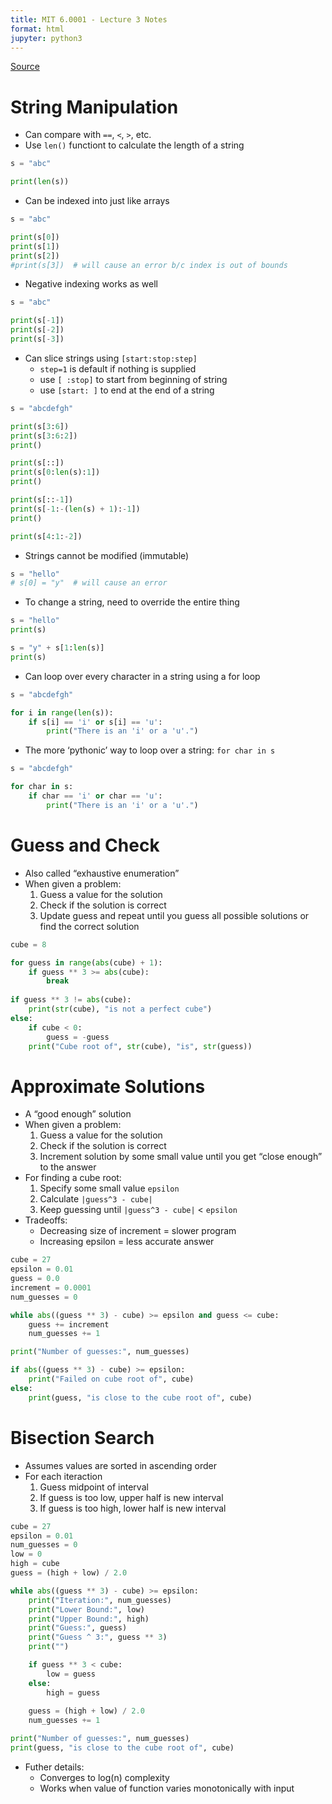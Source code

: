 ```yaml
---
title: MIT 6.0001 - Lecture 3 Notes
format: html
jupyter: python3
---
```


[Source](https://ocw.mit.edu/courses/6-0001-introduction-to-computer-science-and-programming-in-python-fall-2016/resources/mit6_0001f16_lec3/)

# String Manipulation
- Can compare with `==`, `<`, `>`, etc.
- Use `len()` functiont to calculate the length of a string

```python
s = "abc"

print(len(s))
```

- Can be indexed into just like arrays

```python
s = "abc"

print(s[0])
print(s[1])
print(s[2])
#print(s[3])  # will cause an error b/c index is out of bounds
```

- Negative indexing works as well

```python
s = "abc"

print(s[-1])
print(s[-2])
print(s[-3])
```

- Can slice strings using `[start:stop:step]`
    - `step=1` is default if nothing is supplied
    - use `[ :stop]` to start from beginning of string
    - use `[start: ]` to end at the end of a string

```python
s = "abcdefgh"

print(s[3:6])
print(s[3:6:2])
print()

print(s[::])
print(s[0:len(s):1])
print()

print(s[::-1])
print(s[-1:-(len(s) + 1):-1])
print()

print(s[4:1:-2])
```

- Strings cannot be modified (immutable)

```python
s = "hello"
# s[0] = "y"  # will cause an error
```

- To change a string, need to override the entire thing

```python
s = "hello"
print(s)

s = "y" + s[1:len(s)]
print(s)
```

- Can loop over every character in a string using a for loop

```python
s = "abcdefgh"

for i in range(len(s)):
    if s[i] == 'i' or s[i] == 'u':
        print("There is an 'i' or a 'u'.")
```

- The more 'pythonic' way to loop over a string: `for char in s`

```python
s = "abcdefgh"

for char in s:
    if char == 'i' or char == 'u':
        print("There is an 'i' or a 'u'.")
```

# Guess and Check
- Also called "exhaustive enumeration"
- When given a problem:
    1. Guess a value for the solution
    2. Check if the solution is correct
    3. Update guess and repeat until you guess all possible solutions or find the correct solution

```python
cube = 8

for guess in range(abs(cube) + 1):
    if guess ** 3 >= abs(cube):
        break
    
if guess ** 3 != abs(cube):
    print(str(cube), "is not a perfect cube")
else:
    if cube < 0:
        guess = -guess
    print("Cube root of", str(cube), "is", str(guess))
```

# Approximate Solutions
- A "good enough" solution
- When given a problem:
    1. Guess a value for the solution
    2. Check if the solution is correct
    3. Increment solution by some small value until you get "close enough" to the answer
- For finding a cube root:
    1. Specify some small value `epsilon`
    2. Calculate `|guess^3 - cube|`
    3. Keep guessing until `|guess^3 - cube|` < `epsilon`
- Tradeoffs:
    - Decreasing size of increment = slower program
    - Increasing epsilon = less accurate answer

```python
cube = 27
epsilon = 0.01
guess = 0.0
increment = 0.0001
num_guesses = 0

while abs((guess ** 3) - cube) >= epsilon and guess <= cube:
    guess += increment
    num_guesses += 1

print("Number of guesses:", num_guesses)

if abs((guess ** 3) - cube) >= epsilon:
    print("Failed on cube root of", cube)
else:
    print(guess, "is close to the cube root of", cube)
```

# Bisection Search
- Assumes values are sorted in ascending order
- For each iteraction
    1. Guess midpoint of interval
    2. If guess is too low, upper half is new interval
    3. If guess is too high, lower half is new interval

```python
cube = 27
epsilon = 0.01
num_guesses = 0
low = 0
high = cube
guess = (high + low) / 2.0

while abs((guess ** 3) - cube) >= epsilon:
    print("Iteration:", num_guesses)
    print("Lower Bound:", low)
    print("Upper Bound:", high)
    print("Guess:", guess)
    print("Guess ^ 3:", guess ** 3)
    print("")

    if guess ** 3 < cube:
        low = guess
    else:
        high = guess
    
    guess = (high + low) / 2.0
    num_guesses += 1

print("Number of guesses:", num_guesses)
print(guess, "is close to the cube root of", cube)
```

- Futher details:
    - Converges to log(n) complexity
    - Works when value of function varies monotonically with input